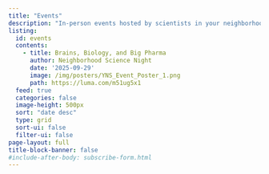 ```yaml
---
title: "Events"
description: "In-person events hosted by scientists in your neighborhood!"
listing:
  id: events
  contents:
    - title: Brains, Biology, and Big Pharma
      author: Neighborhood Science Night
      date: '2025-09-29'
      image: /img/posters/YNS_Event_Poster_1.png
      path: https://luma.com/m51ug5x1
  feed: true
  categories: false
  image-height: 500px
  sort: "date desc"
  type: grid
  sort-ui: false
  filter-ui: false
page-layout: full
title-block-banner: false
#include-after-body: subscribe-form.html
---
```


:::{#events}
:::
